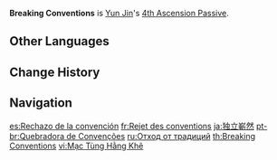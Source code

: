 {{Talent Infobox
|image         = Talent Breaking Conventions.png
|character     = Yun Jin
|type          = 4th Ascension Passive
|info          = The Normal Attack DMG Bonus granted by [[Flying Cloud Flag Formation]] is further increased by 2.5%/5%/7.5%/11.5% of Yun Jin's DEF when the party contains characters of 1/2/3/4 Elemental Types, respectively.
|scale_att1    = DEF
|utility1      = Normal Attack DMG Increase
|utility2      = Additive Base DMG Bonus
|utility3      = Party Normal Attack DMG Increase
|utility4      = Party Additive Base DMG Bonus
}}
'''Breaking Conventions''' is [[Yun Jin]]'s [[4th Ascension Passive]].

==Other Languages==
{{Other Languages
|en      = Breaking Conventions
|zhs     = 莫从恒蹊
|zhs_rm  = Mò Cóng Héngqī
|zht     = 莫從恆蹊
|zht_rm  = Mò Cóng Héngxī
|zh_tl   = Don't Take the Usual Path
|ja      = 独立嶄然
|ja_rm   = Dokuritsu Zanzen
|ja_tl   = Independent Sort-of-High-Mountain
|ko      = {{tt|전통|傳統}} {{tt|타파|打破}}
|ko_tl   = Break Down Tradition
|es      = Rechazo de la convención
|es_tl   = Rejection of the Convention
|fr      = Rejet des conventions
|fr_tl   = Rejection of Conventions
|ru      = Отход от традиций
|ru_tl   = Deviation from Tradition
|th      = Breaking Conventions
|vi      = {{tt|Mạc Tùng Hằng Khê|莫從恆蹊}}
|vi_tl   = <!-- {{Sino|vi}} -->
|de      = Nieder mit den alten Werten
|de_tl   = Down with the Old Values
|id      = Breaking Conventions
|pt      = Quebradora de Convenções
|pt_tl   = 
|tr      = Düzeni Yerle Bir Etmek
|tr_tl   = Destroying the Order
|it      = Infrangere le consuetudini
|it_tl   = Breaking Conventions
}}

==Change History==
{{Change History|2.4}}

==Navigation==
{{Talent Navbox|Yun Jin}}

[[es:Rechazo de la convención]]
[[fr:Rejet des conventions]]
[[ja:独立嶄然]]
[[pt-br:Quebradora de Convenções]]
[[ru:Отход от традиций]]
[[th:Breaking Conventions]]
[[vi:Mạc Tùng Hằng Khê]]